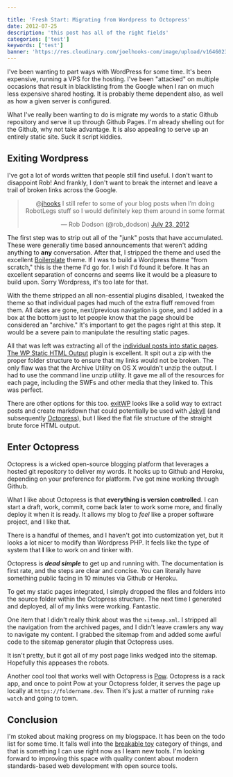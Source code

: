 ```yaml
---

title: 'Fresh Start: Migrating from Wordpress to Octopress'
date: 2012-07-25
description: 'this post has all of the right fields'
categories: ['test']
keywords: ['test']
banner: 'https://res.cloudinary.com/joelhooks-com/image/upload/v1646023534/images/banner.jpg'
---
```




I've been wanting to part ways with WordPress for some time. It's been expensive, running a VPS for the hosting. I've been "attacked" on multiple occasions that result in blacklisting from the Google when I ran on much less expensive shared hosting. It is probably theme dependent also, as well as how a given server is configured.

What I've really been wanting to do is migrate my words to a static Github repository and serve it up through Github Pages. I'm already shelling out for the Github, why not take advantage. It is also appealing to serve up an entirely static site. Suck it script kiddies.

## Exiting Wordpress

I've got a lot of words written that people still find useful. I don't want to disappoint Rob! And frankly, I don't want to break the internet and leave a trail of broken links across the Google.

<div align="center"><blockquote class="twitter-tweet"><p>@<a href="https://twitter.com/jhooks">jhooks</a> I still refer to some of your blog posts when I’m doing RobotLegs stuff so I would definitely kep them around in some format</p>&mdash; Rob Dodson (@rob_dodson) <a href="https://twitter.com/rob_dodson/status/227195345283727360" data-datetime="2012-07-23T00:16:06+00:00">July 23, 2012</a></blockquote></div>

The first step was to strip out all of the "junk" posts that have accumulated. These were generally time based announcements that weren't adding anything to **any** conversation. After that, I stripped the theme and used the excellent [Boilerplate](https://wordpress.org/extend/themes/boilerplate) theme. If I was to build a Wordpress theme "from scratch," this is the theme I'd go for. I wish I'd found it before. It has an excellent separation of concerns and seems like it would be a pleasure to build upon. Sorry Wordpress, it's too late for that.

With the theme stripped an all non-essential plugins disabled, I tweaked the theme so that individual pages had much of the extra fluff removed from them. All dates are gone, next/previous navigation is gone, and I added in a box at the bottom just to let people know that the page should be considered an "archive." It's important to get the pages right at this step. It would be a severe pain to manipulate the resulting static pages.

All that was left was extracting all of the [individual posts into static pages](https://joelhooks.com/2009/12/24/continuous-scrolling-thumbnail-component-for-flex/). [The WP Static HTML Output](https://wordpress.org/extend/plugins/static-html-output-plugin/) plugin is excellent. It spit out a zip with the proper folder structure to ensure that my links would not be broken. The only flaw was that the Archive Utility on OS X wouldn't unzip the output. I had to use the command line unzip utility. It gave me all of the resources for each page, including the SWFs and other media that they linked to. This was perfect.

There are other options for this too. [exitWP](https://github.com/thomasf/exitwp/) looks like a solid way to extract posts and create markdown that could potentially be used with [Jekyll](https://github.com/mojombo/jekyll) (and subsequently [Octopress](https://octopress.org/)), but I liked the flat file structure of the straight brute force HTML output.

## Enter Octopress

Octopress is a wicked open-source blogging platform that leverages a hosted git repository to deliver my words. It hooks up to Github and Heroku, depending on your preference for platform. I've got mine working through Github.

What I like about Octopress is that **everything is version controlled**. I can start a draft, work, commit, come back later to work some more, and finally deploy it when it is ready. It allows my blog to _feel_ like a proper software project, and I like that.

There is a handful of themes, and I haven't got into customization yet, but it looks a lot nicer to modify than Wordpress PHP. It feels like the type of system that **I** like to work on and tinker with.

Octopress is **_dead simple_** to get up and running with. The documentation is first rate, and the steps are clear and concise. You can literally have something public facing in 10 minutes via Github or Heroku.

To get my static pages integrated, I simply dropped the files and folders into the source folder within the Octopress structure. The next time I generated and deployed, all of my links were working. Fantastic.

One item that I didn't really think about was the `sitemap.xml`. I stripped all the navigation from the archived pages, and I didn't leave crawlers any way to navigate my content. I grabbed the sitemap from and added some awful code to the sitemap generator plugin that Octopress uses.

It isn't pretty, but it got all of my post page links wedged into the sitemap. Hopefully this appeases the robots.

Another cool tool that works well with Octopress is [Pow](https://pow.cx/). Octopress is a rack app, and once to point Pow at your Octopress folder, it serves the page up locally at `https://foldername.dev`. Then it's just a matter of running `rake watch` and going to town.

## Conclusion

I'm stoked about making progress on my blogspace. It has been on the todo list for some time. It falls well into the [breakable toy](https://redsquirrel.com/dave/work/a2j/patterns/BreakableToys.html) category of things, and that is something I can use right now as I learn new tools. I'm looking forward to improving this space with quality content about modern standards-based web development with open source tools.
